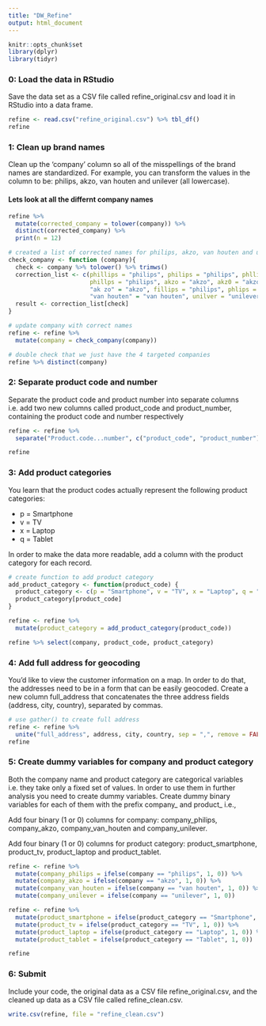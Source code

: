 ```yaml
---
title: "DW_Refine"
output: html_document
---
```


```r
knitr::opts_chunk$set
library(dplyr)
library(tidyr)
```

### 0: Load the data in RStudio

Save the data set as a CSV file called refine_original.csv and load it in RStudio into a data frame.

```r
refine <- read.csv("refine_original.csv") %>% tbl_df()
refine
```

### 1: Clean up brand names

Clean up the 'company' column so all of the misspellings of the brand names are standardized. For example, you can transform the values in the column to be: philips, akzo, van houten and unilever (all lowercase).

#### Lets look at all the differnt company names

```r

refine %>% 
  mutate(corrected_company = tolower(company)) %>% 
  distinct(corrected_company) %>% 
  print(n = 12)
```

```r
# created a list of corrected names for philips, akzo, van houten and unilever 
check_company <- function (company){
  check <- company %>% tolower() %>% trimws()
  correction_list <- c(phillips = "philips", philips = "philips", phllips = "philips",
                       phillps = "philips", akzo = "akzo", akz0 = "akzo",
                       "ak zo" = "akzo", fillips = "philips", phlips = "philips",
                       "van houten" = "van houten", unilver = "unilever", unilever = "unilever")
  result <- correction_list[check]
}

# update company with correct names
refine <- refine %>% 
  mutate(company = check_company(company))

# double check that we just have the 4 targeted companies
refine %>% distinct(company)
```

### 2: Separate product code and number

Separate the product code and product number into separate columns i.e. add two new columns called product_code and product_number, containing the product code and number respectively

```r
refine <- refine %>% 
  separate("Product.code...number", c("product_code", "product_number"), sep = "-")

refine
```

### 3: Add product categories

You learn that the product codes actually represent the following product categories:

* p = Smartphone
* v = TV
* x = Laptop
* q = Tablet

In order to make the data more readable, add a column with the product category for each record.

```r
# create function to add product category
add_product_category <- function(product_code) {
  product_category <- c(p = "Smartphone", v = "TV", x = "Laptop", q = "Tablet")
  product_category[product_code]
}

refine <- refine %>% 
  mutate(product_category = add_product_category(product_code))

refine %>% select(company, product_code, product_category)
```

### 4: Add full address for geocoding

You'd like to view the customer information on a map. In order to do that, the addresses need to be in a form that can be easily geocoded. Create a new column full_address that concatenates the three address fields (address, city, country), separated by commas.

```r
# use gather() to create full address
refine <- refine %>% 
  unite("full_address", address, city, country, sep = ",", remove = FALSE)
refine
```

### 5: Create dummy variables for company and product category

Both the company name and product category are categorical variables i.e. they take only a fixed set of values. In order to use them in further analysis you need to create dummy variables. Create dummy binary variables for each of them with the prefix company_ and product_ i.e.,

Add four binary (1 or 0) columns for company: company_philips, company_akzo, company_van_houten and company_unilever.

Add four binary (1 or 0) columns for product category: product_smartphone, product_tv, product_laptop and product_tablet.

```r

refine <- refine %>% 
  mutate(company_philips = ifelse(company == "philips", 1, 0)) %>%
  mutate(company_akzo = ifelse(company == "akzo", 1, 0)) %>%
  mutate(company_van_houten = ifelse(company == "van houten", 1, 0)) %>%
  mutate(company_unilever = ifelse(company == "unilever", 1, 0))

refine <- refine %>% 
  mutate(product_smartphone = ifelse(product_category == "Smartphone", 1, 0)) %>% 
  mutate(product_tv = ifelse(product_category == "TV", 1, 0)) %>% 
  mutate(product_laptop = ifelse(product_category == "Laptop", 1, 0)) %>% 
  mutate(product_tablet = ifelse(product_category == "Tablet", 1, 0))

refine
```

### 6: Submit

Include your code, the original data as a CSV file refine_original.csv, and the cleaned up data as a CSV file called refine_clean.csv.

```r

write.csv(refine, file = "refine_clean.csv")

```

